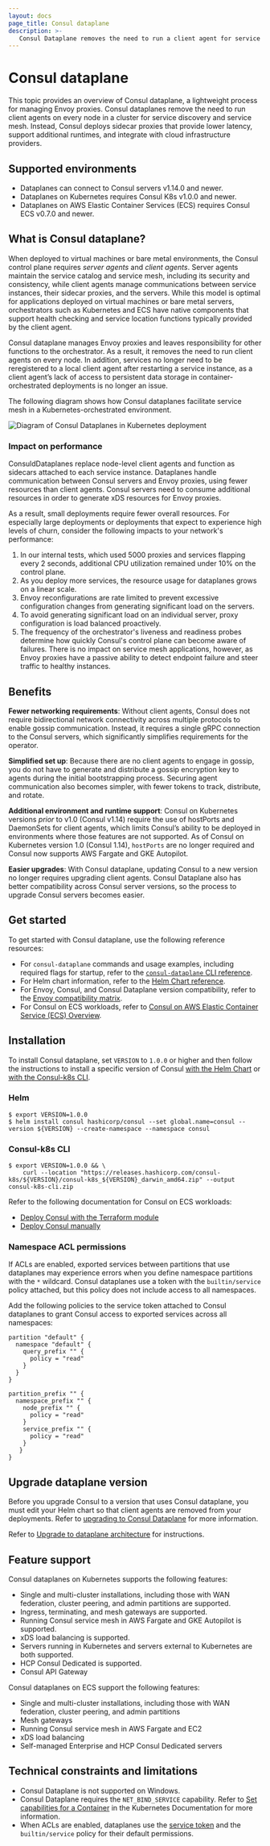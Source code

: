 ```yaml
---
layout: docs
page_title: Consul dataplane
description: >-
   Consul Dataplane removes the need to run a client agent for service discovery and service mesh by leveraging orchestrator functions. Learn about Consul Dataplane, how it can lower latency for Consul on Kubernetes and AWS ECS, and how it enables Consul support for AWS Fargate and GKE Autopilot.
---
```


# Consul dataplane

This topic provides an overview of Consul dataplane, a lightweight process for managing Envoy proxies. Consul dataplanes remove the need to run client agents on every node in a cluster for service discovery and service mesh. Instead, Consul deploys sidecar proxies that provide lower latency, support additional runtimes, and integrate with cloud infrastructure providers.

## Supported environments

- Dataplanes can connect to Consul servers v1.14.0 and newer.
- Dataplanes on Kubernetes requires Consul K8s v1.0.0 and newer.
- Dataplanes on AWS Elastic Container Services (ECS) requires Consul ECS v0.7.0 and newer.

## What is Consul dataplane?

When deployed to virtual machines or bare metal environments, the Consul control plane requires _server agents_ and _client agents_. Server agents maintain the service catalog and service mesh, including its security and consistency, while client agents manage communications between service instances, their sidecar proxies, and the servers. While this model is optimal for applications deployed on virtual machines or bare metal servers, orchestrators such as Kubernetes and ECS have native components that support health checking and service location functions typically provided by the client agent.

Consul dataplane manages Envoy proxies and leaves responsibility for other functions to the orchestrator. As a result, it removes the need to run client agents on every node. In addition, services no longer need to be reregistered to a local client agent after restarting a service instance, as a client agent’s lack of access to persistent data storage in container-orchestrated deployments is no longer an issue.

The following diagram shows how Consul dataplanes facilitate service mesh in a Kubernetes-orchestrated environment.

![Diagram of Consul Dataplanes in Kubernetes deployment](/img/k8s-dataplanes-architecture.png)

### Impact on performance

ConsuldDataplanes replace node-level client agents and function as sidecars attached to each service instance. Dataplanes handle communication between Consul servers and Envoy proxies, using fewer resources than client agents. Consul servers need to consume additional resources in order to generate xDS resources for Envoy proxies.

As a result, small deployments require fewer overall resources. For especially large deployments or deployments that expect to experience high levels of churn, consider the following impacts to your network's performance:

1. In our internal tests, which used 5000 proxies and services flapping every 2 seconds, additional CPU utilization remained under 10% on the control plane.
1. As you deploy more services, the resource usage for dataplanes grows on a linear scale.
1. Envoy reconfigurations are rate limited to prevent excessive configuration changes from generating significant load on the servers.
1. To avoid generating significant load on an individual server, proxy configuration is load balanced proactively.
1. The frequency of the orchestrator's liveness and readiness probes determine how quickly Consul's control plane can become aware of failures. There is no impact on service mesh applications, however, as Envoy proxies have a passive ability to detect endpoint failure and steer traffic to healthy instances.

## Benefits

**Fewer networking requirements**: Without client agents, Consul does not require bidirectional network connectivity across multiple protocols to enable gossip communication. Instead, it requires a single gRPC connection to the Consul servers, which significantly simplifies requirements for the operator.

**Simplified set up**: Because there are no client agents to engage in gossip, you do not have to generate and distribute a gossip encryption key to agents during the initial bootstrapping process. Securing agent communication also becomes simpler, with fewer tokens to track, distribute, and rotate.

**Additional environment and runtime support**: Consul on Kubernetes versions _prior_ to v1.0 (Consul v1.14) require the use of hostPorts and DaemonSets for client agents, which limits Consul’s ability to be deployed in environments where those features are not supported.
As of Consul on Kubernetes version 1.0 (Consul 1.14), `hostPorts` are no longer required and Consul now supports AWS Fargate and GKE Autopilot.

**Easier upgrades**: With Consul dataplane, updating Consul to a new version no longer requires upgrading client agents. Consul Dataplane also has better compatibility across Consul server versions, so the process to upgrade Consul servers becomes easier.

## Get started

To get started with Consul dataplane, use the following reference resources:

- For `consul-dataplane` commands and usage examples, including required flags for startup, refer to the [`consul-dataplane` CLI reference](/consul/docs/reference/dataplane/cli).
- For Helm chart information, refer to the [Helm Chart reference](/consul/docs/reference/k8s/helm).
- For Envoy, Consul, and Consul Dataplane version compatibility, refer to the [Envoy compatibility matrix](/consul/docs/reference/proxy/envoy).
- For Consul on ECS workloads, refer to [Consul on AWS Elastic Container Service (ECS) Overview](/consul/docs/ecs).

## Installation

<Tabs>

<Tab heading="Kubernetes" group="k8s">

To install Consul dataplane, set `VERSION` to `1.0.0` or higher and then follow the instructions to install a specific version of Consul [with the Helm Chart](/consul/docs/k8s/installation/install#install-consul) or [with the Consul-k8s CLI](/consul/docs/k8s/installation/install-cli#install-a-previous-version).

### Helm

```shell-session
$ export VERSION=1.0.0
$ helm install consul hashicorp/consul --set global.name=consul --version ${VERSION} --create-namespace --namespace consul
```

### Consul-k8s CLI

```shell-session
$ export VERSION=1.0.0 && \
    curl --location "https://releases.hashicorp.com/consul-k8s/${VERSION}/consul-k8s_${VERSION}_darwin_amd64.zip" --output consul-k8s-cli.zip
```
</Tab>

<Tab heading="ECS" group="ecs">

Refer to the following documentation for Consul on ECS workloads:

- [Deploy Consul with the Terraform module](/consul/docs/register/service/ecs/)
- [Deploy Consul manually](/consul/docs/register/service/ecs/manual)

</Tab>

</Tabs>

### Namespace ACL permissions

If ACLs are enabled, exported services between partitions that use dataplanes may experience errors when you define namespace partitions with the `*` wildcard. Consul dataplanes use a token with the `builtin/service` policy attached, but this policy does not include access to all namespaces.

Add the following policies to the service token attached to Consul dataplanes to grant Consul access to exported services across all namespaces:

```hcl
partition "default" {
  namespace "default" {
    query_prefix "" {
      policy = "read"
    }
  }
}

partition_prefix "" {
  namespace_prefix "" {
    node_prefix "" {
      policy = "read"
    }
    service_prefix "" {
      policy = "read"
    }
   }
}
```

## Upgrade dataplane version

<Tabs>

<Tab heading="Kubernetes" group="k8s">

Before you upgrade Consul to a version that uses Consul dataplane, you must edit your Helm chart so that client agents are removed from your deployments. Refer to [upgrading to Consul Dataplane](/consul/docs/k8s/upgrade#upgrading-to-consul-dataplanes) for more information.

</Tab>

<Tab heading="ECS" group="ecs">

Refer to [Upgrade to dataplane architecture](/consul/docs/upgrade/ecs/dataplane) for instructions.

</Tab>

</Tabs>

## Feature support

Consul dataplanes on Kubernetes supports the following features:

- Single and multi-cluster installations, including those with WAN federation, cluster peering, and admin partitions are supported.
- Ingress, terminating, and mesh gateways are supported.
- Running Consul service mesh in AWS Fargate and GKE Autopilot is supported.
- xDS load balancing is supported.
- Servers running in Kubernetes and servers external to Kubernetes are both supported.
- HCP Consul Dedicated is supported.
- Consul API Gateway

Consul dataplanes on ECS support the following features:

- Single and multi-cluster installations, including those with WAN federation, cluster peering, and admin partitions
- Mesh gateways
- Running Consul service mesh in AWS Fargate and EC2
- xDS load balancing
- Self-managed Enterprise and HCP Consul Dedicated servers

## Technical constraints and limitations

- Consul Dataplane is not supported on Windows.
- Consul Dataplane requires the `NET_BIND_SERVICE` capability. Refer to [Set capabilities for a Container](https://kubernetes.io/docs/tasks/configure-pod-container/security-context/#set-capabilities-for-a-container) in the Kubernetes Documentation for more information.
- When ACLs are enabled, dataplanes use the [service token](/consul/docs/security/acl/tokens/create/create-a-service-token) and the `builtin/service` policy for their default permissions.
